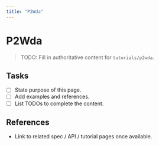 ```yaml
---
title: "P2Wda"
---
```


# P2Wda

> TODO: Fill in authoritative content for `tutorials/p2wda`.

## Tasks
- [ ] State purpose of this page.
- [ ] Add examples and references.
- [ ] List TODOs to complete the content.

## References
- Link to related spec / API / tutorial pages once available.
